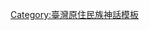 {{Navbox
|name = 阿美族神話
|title = [[阿美族泛靈信仰|{{color|white|阿美族神話}}]]
| titlestyle = background: red;
| groupstyle = background: #FF9060;
|group1 = 歷史文獻
|list1 =
[[蕃族調查報告書]] ∗ [[番族慣習調查報告書]] ∗ [[臺灣高砂族系統所屬之研究]] ∗ 

|group2 = 創世神話
|list2 =

  {{Navbox |child
  |group1 = 世界起源
  |list1 =
[[烈旁|單神創世]] ∗ [[馬勒雅普|雙神創世]] ∗ [[洛巴拉奧|天地分離]]

  |group2 = 人類起源
  |list2 =
[[竹石始祖傳說|竹生始祖]] ∗ [[竹石始祖傳說|石生始祖]] ∗ [[植物始祖傳說|植物始祖]] ∗ [[神生與神造人始祖傳說|神生始祖]] ∗ [[泥土始祖傳說|泥生始祖]]

  |group3 = 部落起源
  |list3 =
[[奇美部落起源傳說]] ∗

  }}


|group3 = 各族群
|list3 =
  {{Navbox |child
  |group1 = 南勢群神話
  |list1 =
[[沙伊寧神傳授造船]] ∗ [[帕達基|女裝少年]] ∗ [[菸草起源傳說 (台灣)|菸草起源]]

  |group2 = 秀姑巒群神話
  |list2 =
[[六神降臨]] ∗ [[四神聯袂]] ∗ [[古瓦烏鳥|人變鳥]]

  |group3 = 海岸群神話
  |list3 =
[[阿波克拉陽與塔里布拉揚|摩擦生火]] ∗

  |group4 = 馬蘭群神話
  |list4 =
[[日月雙神|日月起源]] ∗ [[鄔穆絲的哀歌]]

  |group5 = 恆春群神話
  |list5 =
∗
  |group6 = 其他的神話傳說
  |list6 =
[[神亦淫亂|日月分離]] ∗ [[椰子起源]] ∗ [[猴子起源傳說 (台灣)|猴子起源]] ∗ [[文字遺失傳說]]
  }}

|group4 = [[神]]和[[靈]]
|list4 =
  {{Navbox |child
  |group1 = 神祗
  |list1 =
[[阿美族泛靈信仰]] ∗ [[阿美族諸神譜系]] ∗ [[撒巴勒奧十三主神]] ∗ [[阿美南勢群四主神]] ∗ [[帕拉拍]] ∗ [[索羅芳]]

  |group2 = 精靈
  |list2 =
[[卡瓦斯 (阿美族)|卡瓦斯]] ∗ [[馬拉圖]] ∗ [[諾繆冷嘎畏]] ∗ [[彌畾德凱]] ∗ [[阿亞姆]] ∗ [[阿美族十方位之靈|十方位靈]] ∗ [[達貴|七腳川蛇神]]

  }}

|group5 = 異族
|list5 =
  {{Navbox |child
  |group1 = 人類
  |list1 =
[[希拉外族]] ∗ [[長生不死者]]
  |group2 = 巨人
  |list2 =
[[阿里嘎蓋]] ∗ [[撒烙]]

  |group3 = 矮人
  |list3 =
[[西亞漢矮人]] ∗
  |group4 = 地底人
  |list4 =
[[地底人傳說 (阿美族)|地底人搖世界柱]] ∗
  |group5 = 食人鬼
  |list5 =
[[巴奇督]] ∗
  |group6 = 神祕生物
  |list6 =  
    {{Navbox |child
    |group1 = 鬼魂
    |list1 =
[[畢拉羅諾|河鬼]] ∗ [[女鬼瀑布傳說|潭中女鬼]]
    |group2 = 怪物
    |list2 =
[[卡拉哈艾]] ∗

  }}  }}

|group6 = 神話傳說中的戰役
|list6 =
[[拉拉鄂斯戰爭]] ∗ [[太巴塱戰爭]] ∗ [[奇迪漢戰爭]] ∗ [[太馬九年戰爭]]

|group7 = 神話中的土地
|list7 =
[[巴萊依珊|女人島]] ∗ [[綠島|薩那賽]] ∗ [[巴拿巴拿樣]]

  }}

{{NavboxV2
| type = vertical_collapsible
| name = 阿美族神話
|titlestyle = background: red;
|groupstyle = background: #FF9060;
| state = {{{state|<includeonly>autocollapse</includeonly><noinclude>expanded</noinclude>}}}
| bodyclass = hlist
| title = [[阿美族泛靈信仰|阿美族諸神]]
| selected = {{{1|}}}

<!---->
| group1 = [[阿美族原始神|原始諸神]]
| abbr1 = major
| list1-type =vertical
| list1-border=child
 | list1-group1 = [[阿美族原始神|原始的諸神]]
 | list1-list1-type =vertical
 | list1-list1-border=child
 | list1-list1-groupstyle=font-weight:normal;
 | list1-list1-group1 = 
 | list1-list1-list1 =
* [[伊歐(阿美族)|伊歐]]
* [[塔達]]
* [[烈旁|米塔帕萊]]
* [[瑪芙伊斯]]
* [[馬勒雅普]]
* [[馬斯汪]]
* [[伊娜]]
* [[瑪歐菈]]
* [[馬法利]]
* [[馬布利(阿美族)|馬布利]]

 | list1-list1-group2 = [[創始諸神]]
 | list1-list1-list2 =
* [[阿拉揚]]
* [[馬哈勒歐]]
* [[阿納沃亞]]
* [[駑阿雅烙]]
* [[福德特]]
* [[辜黎魯愛伊]]
* [[巴德辛]]
* [[達迦]]

 | list1-list1-group3 = [[造物諸神]]
 | list1-list1-list3 =
    {{Navbox |child
    |group1 = 男造物神 
    |list1 =
* [[洛巴拉奧]]
* [[阿納費耀]]
* [[卡耶利]]
* [[茲洛姆]]
* [[齊高斯古]]
* [[嘎格領]]
* [[迺耀]]
* [[薩索羅蘭]]
*
* [[希黎阿露]]
* [[德磅]]
*[[拉卡(阿美族)|拉卡]]

      |group2 = 女造物神
      |list2 =
* [[拉哇奺]]
* [[米哈色勒]]
* [[都娥]]
* [[菈嘎勞]]
* [[瑪希萊]]
* [[嘎喇比額]]
* [[塔塔歐珊]]
* [[伊娜卡]]
      |group3 = 其他
  |list3 =
* 五大山神
* 眾惡神 }}





<!---->
| group2 = [[阿美族主神]]
| abbr2 = ancient
| list2-type =vertical
| list2-border=child
 | list2-group1 = [[三~六代神]]
 | list2-list1-type =vertical
 | list2-list1-border=child
 | list2-list1-groupstyle=font-weight:normal;
 | list2-list1-group1 = [[撒巴勒奧十三主神‎|十三主神]]
 | list2-list1-list1 =
* [[洛巴拉奧]]
* [[拉哇奺]]
* [[候納厚那]]
* [[莎媞奧]]
* [[撒力巴契]]
* [[托馬歐勒]]
* [[賽莎曜]]
* [[奧都艾]]
* [[莎莉卡托]]
* [[塔塔辜散]]
* [[奇高琪高]]
* [[拉普拉魯]]
* [[撒瓦艾摩勒]]

 | list2-list1-group2 = [[起源八神]]
 | list2-list1-list2 =
* [[馬拉道]]
* [[依雅]]
* [[莉嘉兒]]
* [[撒哇辛高]]
* [[卡鄧肯]]
* [[曼瑟拉]]
* [[哇尼耶爾]]
* [[托馬歐勒]]

 | list2-list1-group3 = [[阿美南勢群四主神|南勢群四主神]]
 | list2-list1-list3 =
* [[卡費]]
* [[阿里嘎蓋]]
* [[馬拉道]]
* [[茹妮]]

 | list2-list1-group4 = [[至高雙聖神]]
 | list2-list1-list4 =
* [[馬拉道]]
* [[茹妮]]





<!---->
| group3 = [[阿美族四代神]]
| abbr3 = ancient
| list3-type =vertical
| list3-border=child
 | list3-group1 = [[四代神]]
 | list3-list1-type =vertical
 | list3-list1-border=child
 | list3-list1-groupstyle=font-weight:normal;
 | list3-list1-group1 = [[撒巴勒奧十三主神|‎主系神家族]]
 | list3-list1-list1 =
* [[阿拉賈格]]
* [[里娜瑪喬]]

 | list3-list1-group2 = [[奧里普神族|‎生命神家族]]
 | list3-list1-list2 =
    {{Navbox |child
    |group1 = 胎位三神
    |list1 =
* [[卡菈摩旦]]
* [[菈菈摩罕]]
* [[菈蘿亞繖]]

    |group2 = 生命諸神
    |list2 =
* [[咕葛]]
* [[史達里苟]]
* [[莎蘿沃喀]]
* [[阿羅賽]]
* [[梅諾魯]]
  }}

 | list3-list1-group3 = [[巫師神家族]]
 | list3-list1-list3 =
* [[帕列]] 
* [[馬賈加約格]] 
* [[拉梅訶]] 
* [[馬莫里安]] 
* [[阿烏希外]] 
* [[阿拉亞奈]] 
* [[阿加黑威]] 
* [[薩帕洛諾]] 
* [[阿西賈蓋]] 
* [[薩達拉丹]] 

 | list3-list1-group4 =?
 | list3-list1-list4 =
    {{Navbox |child
    |group1 = 時光雙神
    |list1 =
* [[艾蘿拉帕]] 
* [[希蕾瑪雅]]

    |group2 = 月面雙神
    |list2 =
* [[都映]]
* [[帕拉(阿美族)|帕拉]]

    |group3 = 身心靈三神
    | list3 =
* [[比盧加勞]]之妻
* [[瑪緹婷]]
* [[卡庫姆珊]]
  }}

 | list3-list1-group5 = [[其他]]
 | list3-list1-list5 =
* [[阿蜜提]]
* [[瑪里莉]]
* [[瑪拉庫麻刻]]
* [[瑪拉里南]]
* [[普咎]]
* [[卡拉薇拉]]
* [[瑪塔西格]]
*
*
*
*
*
*
*
*
*
*
* [[帕那薩堅]]





<!---->
| group5 = [[阿美族五代神]]
| abbr5 = ancient
| list5-type =vertical
| list5-border=child
 | list5-group1 = [[五代神]]
 | list5-list1-type =vertical
 | list5-list1-border=child
 | list5-list1-groupstyle=font-weight:normal;
 | list5-list1-group1 = [[巫師神家族]]
 | list5-list1-list1 =
* Alaüanai
* Agahewai
* [[琳瑪茹]]
* Arajag

 | list5-list1-group2 = [[太陽雙子]]
 | list5-list1-list2 =
* [[吉薩兒]]
* [[普拉斯 (阿美族)|普拉斯]]

 | list5-list1-group3 = [[其他]]
 | list5-list1-list3 =
* [[瑪達勒勒]]
* [[魯西普]]
* [[卡魯格]]
* [[弗拉拉卡斯]]
* [[瑪絲沃伊]]
* [[哈普咎]]
* [[卡費]]
* [[奧娃瑪坎]]
* [[馬西克]]
* [[托沃托沃]]
* [[莫阿格]]
* [[霍夫霍夫]]
*
*

  }}


<noinclude>

[[Category:臺灣原住民族神話模板]]
</noinclude>